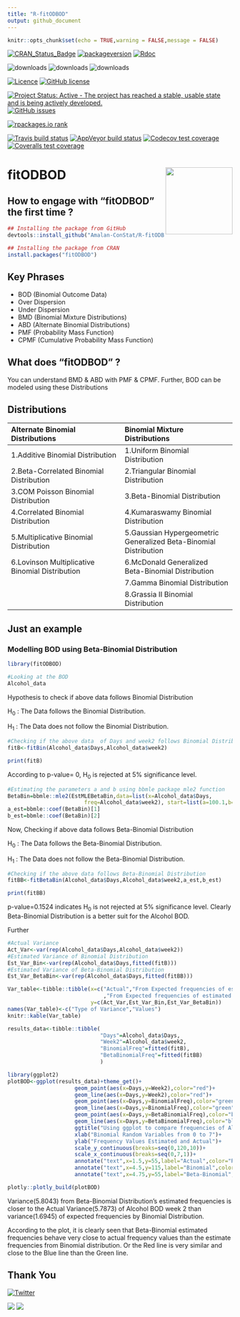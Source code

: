 ```yaml
---
title: "R-fitODBOD"
output: github_document
---
```


```r
knitr::opts_chunk$set(echo = TRUE,warning = FALSE,message = FALSE)
```

[![CRAN_Status_Badge](http://www.r-pkg.org/badges/version-last-release/fitODBOD)](https://cran.r-project.org/package=fitODBOD)
[![packageversion](https://img.shields.io/badge/Package%20version-1.3.0-orange.svg?style=flat-square)](commits/master)
[![Rdoc](http://www.rdocumentation.org/badges/version/fitODBOD)](http://www.rdocumentation.org/packages/fitODBOD)

![downloads](http://cranlogs.r-pkg.org/badges/grand-total/fitODBOD)
![downloads](https://cranlogs.r-pkg.org/badges/fitODBOD)
![downloads](http://cranlogs.r-pkg.org/badges/last-week/fitODBOD)

[![Licence](https://img.shields.io/badge/licence-GPL--2-blue.svg)](https://www.gnu.org/licenses/old-licenses/gpl-2.0.html)
[![GitHub license](https://img.shields.io/github/license/Amalan-ConStat/R-fitODBOD.svg?style=popout)](https://github.com/Amalan-ConStat/R-fitODBOD/blob/master/LICENSE)

[![Project Status: Active - The project has reached a stable, usable state and is being actively developed.](https://www.repostatus.org/badges/latest/active.svg)](https://www.repostatus.org/#active)
[![GitHub issues](https://img.shields.io/github/issues/Amalan-ConStat/R-fitODBOD.svg?style=popout)](https://github.com/Amalan-ConStat/R-fitODBOD/issues)

[![rpackages.io rank](http://www.rpackages.io/badge/fitODBOD.svg)](http://www.rpackages.io/package/fitODBOD)

[![Travis build status](https://travis-ci.org/Amalan-ConStat/R-fitODBOD.svg?branch=master)](https://travis-ci.org/Amalan-ConStat/R-fitODBOD)
[![AppVeyor build status](https://ci.appveyor.com/api/projects/status/github/Amalan-ConStat/R-fitODBOD?branch=master&svg=true)](https://ci.appveyor.com/project/Amalan-ConStat/R-fitODBOD)
[![Codecov test coverage](https://codecov.io/gh/Amalan-ConStat/R-fitODBOD/branch/master/graph/badge.svg)](https://codecov.io/gh/Amalan-ConStat/R-fitODBOD?branch=master)
[![Coveralls test coverage](https://coveralls.io/repos/github/Amalan-ConStat/R-fitODBOD/badge.svg)](https://coveralls.io/r/Amalan-ConStat/R-fitODBOD?branch=master)

# fitODBOD <img src="man/figures/logo.png" align="right" alt="" width="150" />

## How to engage with "fitODBOD" the first time ?
```r
## Installing the package from GitHub
devtools::install_github("Amalan-ConStat/R-fitODBOD")

## Installing the package from CRAN
install.packages("fitODBOD")
```
## Key Phrases
* BOD (Binomial Outcome Data)
* Over Dispersion
* Under Dispersion
* BMD (Binomial Mixture Distributions)
* ABD (Alternate Binomial Distributions)
* PMF (Probability Mass Function)
* CPMF (Cumulative Probability Mass Function)

## What does "fitODBOD" ?
You can understand BMD & ABD with PMF & CPMF. Further, BOD can be modeled using these Distributions

## Distributions

| Alternate Binomial Distributions | Binomial Mixture Distributions |
|:--------------------------------|:-------------------------------|
|1.Additive Binomial Distribution|1.Uniform Binomial Distribution |
|2.Beta-Correlated Binomial Distribution|2.Triangular Binomial Distribution|
|3.COM Poisson Binomial Distribution|3.Beta-Binomial Distribution|
|4.Correlated Binomial Distribution|4.Kumaraswamy Binomial Distribution|
|5.Multiplicative Binomial Distribution|5.Gaussian Hypergeometric Generalized Beta-Binomial Distribution|
|6.Lovinson Multiplicative Binomial Distribution|6.McDonald Generalized Beta-Binomial Distribution|
||7.Gamma Binomial Distribution|
||8.Grassia II Binomial Distribution|


## Just an example
### Modelling BOD using Beta-Binomial Distribution
```r
library(fitODBOD)

#Looking at the BOD
Alcohol_data
```

Hypothesis to check if above data follows Binomial Distribution

H~0~ : The Data follows the Binomial Distribution. 

H~1~ : The Data does not follow the Binomial Distribution.

```r
#Checking if the above data  of Days and week2 follows Binomial Distribution
fitB<-fitBin(Alcohol_data$Days,Alcohol_data$week2)

print(fitB)
```

According to p-value= 0, H~0~ is rejected at 5\% significance level.

```r
#Estimating the parameters a and b using bbmle package mle2 function
BetaBin=bbmle::mle2(EstMLEBetaBin,data=list(x=Alcohol_data$Days,
                        freq=Alcohol_data$week2), start=list(a=100.1,b=100.1))
a_est=bbmle::coef(BetaBin)[1]                    
b_est=bbmle::coef(BetaBin)[2]
```

Now, Checking if above data follows Beta-Binomial Distribution

H~0~ : The Data follows the Beta-Binomial Distribution. 

H~1~ : The Data does not follow the Beta-Binomial Distribution.

```r
#Checking if the above data follows Beta-Binomial Distribution
fitBB<-fitBetaBin(Alcohol_data$Days,Alcohol_data$week2,a_est,b_est)

print(fitBB)
```

p-value=0.1524 indicates H~0~ is not rejected at 5\% significance level.
Clearly Beta-Binomial Distribution is a better suit for the Alcohol BOD.

Further 
```r
#Actual Variance
Act_Var<-var(rep(Alcohol_data$Days,Alcohol_data$week2))
#Estimated Variance of Binomial Distribution
Est_Var_Bin<-var(rep(Alcohol_data$Days,fitted(fitB)))
#Estimated Variance of Beta-Binomial Distribution
Est_Var_BetaBin<-var(rep(Alcohol_data$Days,fitted(fitBB)))
```

```r
Var_table<-tibble::tibble(x=c("Actual","From Expected frequencies of estimated Binomial Distribution"
                              ,"From Expected frequencies of estimated Beta-Binomial Distribution"),
                          y=c(Act_Var,Est_Var_Bin,Est_Var_BetaBin))
names(Var_table)<-c("Type of Variance","Values")
knitr::kable(Var_table)

results_data<-tibble::tibble(
                             "Days"=Alcohol_data$Days,
                             "Week2"=Alcohol_data$week2,
                             "BinomialFreq"=fitted(fitB),
                             "BetaBinomialFreq"=fitted(fitBB)
                             )

library(ggplot2)
plotBOD<-ggplot(results_data)+theme_get()+
                     geom_point(aes(x=Days,y=Week2),color="red")+
                     geom_line(aes(x=Days,y=Week2),color="red")+
                     geom_point(aes(x=Days,y=BinomialFreq),color="green")+
                     geom_line(aes(x=Days,y=BinomialFreq),color="green")+
                     geom_point(aes(x=Days,y=BetaBinomialFreq),color="blue")+
                     geom_line(aes(x=Days,y=BetaBinomialFreq),color="blue")+
                     ggtitle("Using ggplot to compare frequencies of Alcohol BOD")+
                     xlab("Binomial Random Variables from 0 to 7")+
                     ylab("Frequency Values Estimated and Actual")+
                     scale_y_continuous(breaks=seq(0,120,10))+
                     scale_x_continuous(breaks=seq(0,7,1))+
                     annotate("text",x=1.5,y=55,label="Actual",color="Red")+
                     annotate("text",x=4.5,y=115,label="Binomial",color="Green")+
                     annotate("text",x=4.75,y=55,label="Beta-Binomial",color="Blue")

plotly::plotly_build(plotBOD)
```

Variance(5.8043) from Beta-Binomial Distribution's estimated frequencies is closer to 
the Actual Variance(5.7873) of Alcohol BOD week 2 than variance(1.6945) of expected frequencies by 
Binomial Distribution.

According to the plot, it is clearly seen that Beta-Binomial estimated frequencies behave very close to actual
frequency values than the estimate frequencies from Binomial distribution. Or the Red line is very similar and
close to the Blue line than the Green line.

## Thank You

[![Twitter](https://img.shields.io/twitter/url/https/github.com/Amalan-ConStat/R-fitODBOD.svg?style=social)](https://twitter.com/intent/tweet?text=Wow:&url=https%3A%2F%2Fgithub.com%2FAmalan-ConStat%2FR-fitODBOD)

[ ![](https://img.shields.io/badge/LinkedIn-Amalan%20Mahendran-black.svg?style=flat) ]( https://www.linkedin.com/in/amalan-mahendran-72b86b37/)
[ ![](https://img.shields.io/badge/Research%20Gate-Amalan%20Mahendran-black.svg?style=flat) ]( https://www.researchgate.net/profile/Amalan_Mahendran )

